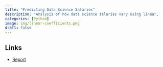 ```yaml
---
title: "Predicting Data Science Salaries"
description: "Analysis of how data science salaries vary using linear, ensemble, and deep learning approaches"
categories: [Python]
image: img/linear-coefficients.png
draft: false
---
```


## Links

-   [Report](../../notebooks/ds-salaries.html)
